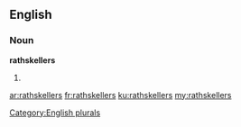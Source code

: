 ==English==

===Noun===
'''rathskellers'''

# {{plural of|[[rathskeller]]}}

[[Category:English plurals]]

[[ar:rathskellers]]
[[fr:rathskellers]]
[[ku:rathskellers]]
[[my:rathskellers]]